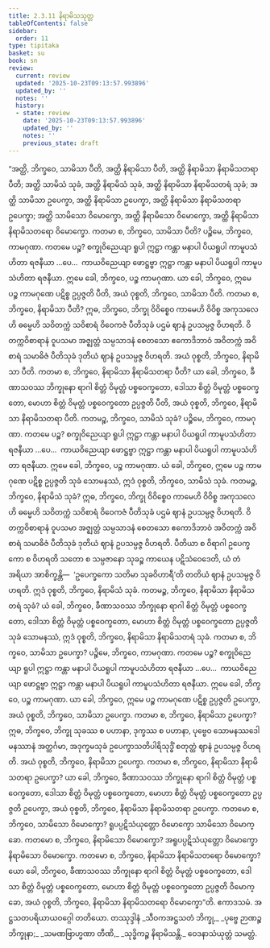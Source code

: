 ```yaml
---
title: 2.3.11 နိရာမိသသုတ္တ
tableOfContents: false
sidebar:
  order: 11
type: tipitaka
basket: su
book: sn
review:
  current: review
  updated: '2025-10-23T09:13:57.993896'
  updated_by: ''
  notes: ''
  history:
  - state: review
    date: '2025-10-23T09:13:57.993896'
    updated_by: ''
    notes: ''
    previous_state: draft
---
```



<ReviewStatus review={frontmatter.review} showDetails={true} />

<HypothesisAnnotation frontmatter={frontmatter} />

<DynamicBreadcrumb />

<Division number="279" book="sn" e="ch" v="18" p="321">

<Paragraph number="1222" book="sn">
“အတ္ထိ, ဘိက္ခဝေ, သာမိသာ ပီတိ, အတ္ထိ နိရာမိသာ ပီတိ, အတ္ထိ နိရာမိသာ နိရာမိသတရာ ပီတိ; အတ္ထိ သာမိသံ သုခံ, အတ္ထိ နိရာမိသံ သုခံ, အတ္ထိ နိရာမိသာ နိရာမိသတရံ သုခံ; အတ္ထိ သာမိသာ ဥပေက္ခာ, အတ္ထိ နိရာမိသာ ဥပေက္ခာ, အတ္ထိ နိရာမိသာ နိရာမိသတရာ ဥပေက္ခာ; အတ္ထိ သာမိသော ဝိမောက္ခော, အတ္ထိ နိရာမိသော ဝိမောက္ခော, အတ္ထိ နိရာမိသာ နိရာမိသတရော ဝိမောက္ခော. ကတမာ စ, ဘိက္ခဝေ, သာမိသာ ပီတိ? ပဉ္စိမေ, ဘိက္ခဝေ, ကာမဂုဏာ. ကတမေ ပဉ္စ? စက္ခုဝိညေယျာ ရူပါ ဣဋ္ဌာ ကန္တာ မနာပါ ပိယရူပါ ကာမူပသံဟိတာ ရဇနီယာ …ပေ…  ကာယဝိညေယျာ ဖောဋ္ဌဗ္ဗာ ဣဋ္ဌာ ကန္တာ မနာပါ ပိယရူပါ ကာမူပသံဟိတာ ရဇနီယာ. ဣမေ ခေါ, ဘိက္ခဝေ, ပဉ္စ ကာမဂုဏာ. ယာ ခေါ, ဘိက္ခဝေ, ဣမေ ပဉ္စ ကာမဂုဏေ ပဋိစ္စ ဥပ္ပဇ္ဇတိ ပီတိ, အယံ ဝုစ္စတိ, ဘိက္ခဝေ, သာမိသာ ပီတိ.
</Paragraph>

<Paragraph number="1223" book="sn">
ကတမာ စ, ဘိက္ခဝေ, နိရာမိသာ ပီတိ? ဣဓ, ဘိက္ခဝေ, ဘိက္ခု ဝိဝိစ္စေဝ ကာမေဟိ ဝိဝိစ္စ အကုသလေဟိ ဓမ္မေဟိ သဝိတက္ကံ သဝိစာရံ ဝိဝေကဇံ ပီတိသုခံ ပဌမံ ဈာနံ ဥပသမ္ပဇ္ဇ ဝိဟရတိ. ဝိတက္ကဝိစာရာနံ ဝူပသမာ အဇ္ဈတ္တံ သမ္ပသာဒနံ စေတသော ဧကောဒိဘာဝံ အဝိတက္ကံ အဝိစာရံ သမာဓိဇံ ပီတိသုခံ ဒုတိယံ ဈာနံ ဥပသမ္ပဇ္ဇ ဝိဟရတိ. အယံ ဝုစ္စတိ, ဘိက္ခဝေ, နိရာမိသာ ပီတိ.
</Paragraph>

<Paragraph number="1224" book="sn">
ကတမာ စ, ဘိက္ခဝေ, နိရာမိသာ နိရာမိသတရာ ပီတိ? ယာ ခေါ, ဘိက္ခဝေ, ခီဏာသဝဿ ဘိက္ခုနော ရာဂါ စိတ္တံ ဝိမုတ္တံ ပစ္စဝေက္ခတော, ဒေါသာ စိတ္တံ ဝိမုတ္တံ ပစ္စဝေက္ခတော, မောဟာ စိတ္တံ ဝိမုတ္တံ ပစ္စဝေက္ခတော ဥပ္ပဇ္ဇတိ ပီတိ, အယံ ဝုစ္စတိ, ဘိက္ခဝေ, နိရာမိသာ နိရာမိသတရာ ပီတိ.
</Paragraph>

<Paragraph number="1225" book="sn">
ကတမဉ္စ, ဘိက္ခဝေ, သာမိသံ သုခံ? ပဉ္စိမေ, ဘိက္ခဝေ, ကာမဂုဏာ. ကတမေ ပဉ္စ? စက္ခုဝိညေယျာ ရူပါ ဣဋ္ဌာ ကန္တာ မနာပါ ပိယရူပါ ကာမူပသံဟိတာ ရဇနီယာ …ပေ…  ကာယဝိညေယျာ ဖောဋ္ဌဗ္ဗာ ဣဋ္ဌာ ကန္တာ မနာပါ ပိယရူပါ ကာမူပသံဟိတာ ရဇနီယာ. ဣမေ ခေါ, ဘိက္ခဝေ, ပဉ္စ ကာမဂုဏာ. ယံ ခေါ, ဘိက္ခဝေ, ဣမေ ပဉ္စ ကာမဂုဏေ ပဋိစ္စ ဥပ္ပဇ္ဇတိ သုခံ သောမနဿံ, ဣဒံ ဝုစ္စတိ, ဘိက္ခဝေ, သာမိသံ သုခံ.
</Paragraph>

<Paragraph number="1226" book="sn">
ကတမဉ္စ, ဘိက္ခဝေ, နိရာမိသံ သုခံ? ဣဓ, ဘိက္ခဝေ, ဘိက္ခု ဝိဝိစ္စေဝ ကာမေဟိ ဝိဝိစ္စ အကုသလေဟိ ဓမ္မေဟိ သဝိတက္ကံ သဝိစာရံ ဝိဝေကဇံ ပီတိသုခံ ပဌမံ ဈာနံ ဥပသမ္ပဇ္ဇ ဝိဟရတိ. ဝိတက္ကဝိစာရာနံ ဝူပသမာ အဇ္ဈတ္တံ သမ္ပသာဒနံ စေတသော ဧကောဒိဘာဝံ အဝိတက္ကံ အဝိစာရံ သမာဓိဇံ ပီတိသုခံ ဒုတိယံ ဈာနံ ဥပသမ္ပဇ္ဇ ဝိဟရတိ. ပီတိယာ စ ဝိရာဂါ ဥပေက္ခကော စ ဝိဟရတိ သတော စ သမ္ပဇာနော သုခဉ္စ ကာယေန ပဋိသံဝေဒေတိ, ယံ တံ အရိယာ အာစိက္ခန္တိ—  ‘ဥပေက္ခကော သတိမာ သုခဝိဟာရီ’တိ တတိယံ ဈာနံ ဥပသမ္ပဇ္ဇ ဝိဟရတိ. ဣဒံ ဝုစ္စတိ, ဘိက္ခဝေ, နိရာမိသံ သုခံ.
</Paragraph>

<Paragraph number="1227" book="sn">
ကတမဉ္စ, ဘိက္ခဝေ, နိရာမိသာ နိရာမိသတရံ သုခံ? ယံ ခေါ, ဘိက္ခဝေ, ခီဏာသဝဿ ဘိက္ခုနော ရာဂါ စိတ္တံ ဝိမုတ္တံ ပစ္စဝေက္ခတော, ဒေါသာ စိတ္တံ ဝိမုတ္တံ ပစ္စဝေက္ခတော, မောဟာ စိတ္တံ ဝိမုတ္တံ ပစ္စဝေက္ခတော ဥပ္ပဇ္ဇတိ သုခံ သောမနဿံ, ဣဒံ ဝုစ္စတိ, ဘိက္ခဝေ, နိရာမိသာ နိရာမိသတရံ သုခံ.
</Paragraph>

<Paragraph number="1228" book="sn">
ကတမာ စ, ဘိက္ခဝေ, သာမိသာ ဥပေက္ခာ? ပဉ္စိမေ, ဘိက္ခဝေ, ကာမဂုဏာ. ကတမေ ပဉ္စ? စက္ခုဝိညေယျာ ရူပါ ဣဋ္ဌာ ကန္တာ မနာပါ ပိယရူပါ ကာမူပသံဟိတာ ရဇနီယာ …ပေ…  ကာယဝိညေယျာ ဖောဋ္ဌဗ္ဗာ ဣဋ္ဌာ ကန္တာ မနာပါ ပိယရူပါ ကာမူပသံဟိတာ ရဇနီယာ. ဣမေ ခေါ, ဘိက္ခဝေ, ပဉ္စ ကာမဂုဏာ. ယာ ခေါ, ဘိက္ခဝေ, ဣမေ ပဉ္စ ကာမဂုဏေ ပဋိစ္စ ဥပ္ပဇ္ဇတိ ဥပေက္ခာ, အယံ ဝုစ္စတိ, ဘိက္ခဝေ, သာမိသာ ဥပေက္ခာ.
</Paragraph>

<Paragraph number="1229" book="sn">
ကတမာ စ, ဘိက္ခဝေ, နိရာမိသာ ဥပေက္ခာ? ဣဓ, ဘိက္ခဝေ, ဘိက္ခု သုခဿ စ ပဟာနာ, ဒုက္ခဿ စ ပဟာနာ, ပုဗ္ဗေဝ သောမနဿဒေါမနဿာနံ အတ္ထင်္ဂမာ, အဒုက္ခမသုခံ ဥပေက္ခာသတိပါရိသုဒ္ဓိံ စတုတ္ထံ ဈာနံ ဥပသမ္ပဇ္ဇ ဝိဟရတိ. အယံ ဝုစ္စတိ, ဘိက္ခဝေ, နိရာမိသာ ဥပေက္ခာ.
</Paragraph>

<Paragraph number="1230" book="sn">
ကတမာ စ, ဘိက္ခဝေ, နိရာမိသာ နိရာမိသတရာ ဥပေက္ခာ? ယာ ခေါ, ဘိက္ခဝေ, ခီဏာသဝဿ ဘိက္ခုနော ရာဂါ စိတ္တံ ဝိမုတ္တံ ပစ္စဝေက္ခတော, ဒေါသာ စိတ္တံ ဝိမုတ္တံ ပစ္စဝေက္ခတော, မောဟာ စိတ္တံ ဝိမုတ္တံ ပစ္စဝေက္ခတော ဥပ္ပဇ္ဇတိ ဥပေက္ခာ, အယံ ဝုစ္စတိ, ဘိက္ခဝေ, နိရာမိသာ နိရာမိသတရာ ဥပေက္ခာ.
</Paragraph>

<Paragraph number="1231" book="sn">
ကတမော စ, ဘိက္ခဝေ, သာမိသော ဝိမောက္ခော? ရူပပ္ပဋိသံယုတ္တော ဝိမောက္ခော သာမိသော ဝိမောက္ခော.
</Paragraph>

<Paragraph number="1232" book="sn">
ကတမော စ, ဘိက္ခဝေ, နိရာမိသော ဝိမောက္ခော? အရူပပ္ပဋိသံယုတ္တော ဝိမောက္ခော နိရာမိသော ဝိမောက္ခော.
</Paragraph>

<Paragraph number="1233" book="sn">
ကတမော စ, ဘိက္ခဝေ, နိရာမိသာ နိရာမိသတရော ဝိမောက္ခော? ယော ခေါ, ဘိက္ခဝေ, ခီဏာသဝဿ ဘိက္ခုနော ရာဂါ စိတ္တံ ဝိမုတ္တံ ပစ္စဝေက္ခတော, ဒေါသာ စိတ္တံ ဝိမုတ္တံ ပစ္စဝေက္ခတော, မောဟာ စိတ္တံ ဝိမုတ္တံ ပစ္စဝေက္ခတော ဥပ္ပဇ္ဇတိ ဝိမောက္ခော, အယံ ဝုစ္စတိ, ဘိက္ခဝေ, နိရာမိသာ နိရာမိသတရော ဝိမောက္ခော”တိ.

</Paragraph>
</Division>

<Paragraph number="1234" type="center" book="sn">
ဧကာဒသမံ.



</Paragraph>

<Paragraph number="1235" type="center" book="sn">
အဋ္ဌသတပရိယာယဝဂ္ဂေါ တတိယော.



</Paragraph>

<Paragraph number="1236" type="center" book="sn">
တဿုဒ္ဒါနံ


</Paragraph>

<Paragraph number="1237" type="verses" book="sn">
_သီဝကအဋ္ဌသတံ ဘိက္ခု,_  
_ပုဗ္ဗေ ဉာဏဉ္စ ဘိက္ခုနာ;_  
_သမဏဗြာဟ္မဏာ တီဏိ,_  
_သုဒ္ဓိကဉ္စ နိရာမိသန္တိ._  


</Paragraph>

<Paragraph number="1238" type="center" book="sn">
ဝေဒနာသံယုတ္တံ သမတ္တံ.
</Paragraph>